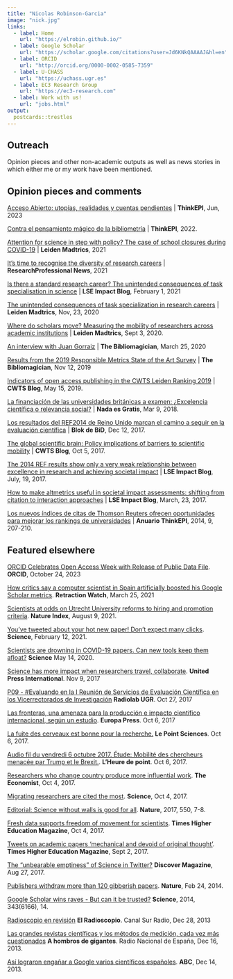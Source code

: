 ```yaml
---
title: "Nicolas Robinson-Garcia"
image: "nick.jpg"
links:
  - label: Home
    url: "https://elrobin.github.io/"
  - label: Google Scholar
    url: "https://scholar.google.com/citations?user=Jd6KNkQAAAAJ&hl=en"
  - label: ORCID
    url: "http://orcid.org/0000-0002-0585-7359"
  - label: U-CHASS
    url: "https://uchass.ugr.es"
  - label: EC3 Research Group
    url: "https://ec3-research.com" 
  - label: Work with us!
    url: "jobs.html"
output:
  postcards::trestles
---
```

 
## Outreach

Opinion pieces and other non-academic outputs as well as news stories in which either me or my work have been mentioned. 

## Opinion pieces and comments

[Acceso Abierto: utopías, realidades y cuentas pendientes](https://doi.org/10.3145/thinkepi.2023.e17a17) | **ThinkEPI**, Jun, 2023

[Contra el pensamiento mágico de la bibliometría](https://doi.org/10.3145/thinkepi.2022.e16a21) | **ThinkEPI**, 2022.

[Attention for science in step with policy? The case of school closures during COVID-19](https://www.leidenmadtrics.nl/articles/attention-for-science-in-step-with-policy-the-case-of-school-closures-during-covid-19) | **Leiden Madtrics**, 2021

[It's time to recognise the diversity of research careers](https://www.researchprofessionalnews.com/rr-funding-insight-2021-2-it-s-time-to-recognise-the-diversity-of-research-careers/) | **ResearchProfessional News**, 2021

[Is there a standard research career? The unintended consequences of task specialisation in science](https://blogs.lse.ac.uk/impactofsocialsciences/2021/02/01/is-there-a-standard-research-career-the-unintended-consequences-of-task-specialisation-in-science/) | **LSE Impact Blog**, February 1, 2021

[The unintended consequences of task specialization in research careers](https://www.leidenmadtrics.nl/articles/the-unintended-consequences-of-task-specialization-in-research-careers) |  **Leiden Madtrics**, Nov, 23, 2020  

[Where do scholars move? Measuring the mobility of researchers across academic institutions](https://www.leidenmadtrics.nl/articles/where-do-scholars-move-measuring-the-mobility-of-researchers-across-academic-institutions) | **Leiden Madtrics**, Sept 3, 2020.  

[An interview with Juan Gorraiz](https://thebibliomagician.wordpress.com/2020/03/25/interview-with-juan-gorraiz/) | **The Bibliomagician**, March 25, 2020  

[Results from the 2019 Responsible Metrics State of the Art Survey](https://thebibliomagician.wordpress.com/2019/11/12/results-from-the-2019-responsible-metrics-state-of-the-art-survey/) | **The Bibliomagician**, Nov 12, 2019  

[Indicators of open access publishing in the CWTS Leiden Ranking 2019](https://www.cwts.nl/blog?article=n-r2w2a4) | **CWTS Blog**, May 15, 2019.  

[La financiación de las universidades británicas a examen: ¿Excelencia científica o relevancia social?](https://nadaesgratis.es/admin/la-financiacion-de-las-universidades-britanicas-a-examen-excelencia-cientifica-o-relevancia-social) | **Nada es Gratis**, Mar 9, 2018.  

[Los resultados del REF2014 de Reino Unido marcan el camino a seguir en la evaluación científica](https://www.ub.edu/blokdebid/es/content/los-resultados-del-ref2014-del-reino-unido-marcan-el-camino-seguir-en-la-evaluacion) | **Blok de BiD**, Dec 12, 2017.

[The global scientific brain: Policy implications of barriers to scientific mobility](https://www.cwts.nl/blog?article=n-r2r284) | **CWTS Blog**, Oct 5, 2017.  

[The 2014 REF results show only a very weak relationship between excellence in research and achieving societal impact](https://blogs.lse.ac.uk/impactofsocialsciences/2017/07/19/what-do-the-2014-ref-results-tell-us-about-the-relationship-between-excellent-research-and-societal-impact/) | **LSE Impact Blog**, July, 19, 2017.  

[How to make altmetrics useful in societal impact assessments: shifting from citation to interaction approaches](https://blogs.lse.ac.uk/impactofsocialsciences/2017/03/23/how-to-make-altmetrics-useful-in-societal-impact-assessments-shifting-from-citation-to-interaction-approaches/?share=pocket) | **LSE Impact Blog**, March, 23, 2017.  

[Los nuevos índices de citas de Thomson Reuters ofrecen oportunidades para mejorar los rankings de universidades](https://zenodo.org/record/1043364) | **Anuario ThinkEPI**, 2014, 9, 207-210.

## Featured elsewhere

[ORCID Celebrates Open Access Week with Release of Public Data File](https://info.orcid.org/orcid-celebrates-open-access-week-with-release-of-public-data-file/). **ORCID**, October 24, 2023

[How critics say a computer scientist in Spain artificially boosted his Google Scholar metrics](https://retractionwatch.com/2022/03/25/how-critics-say-a-computer-scientist-in-spain-artificially-boosted-his-google-scholar-metrics/). **Retraction Watch**, March 25, 2021

[Scientists at odds on Utrecht University reforms to hiring and promotion criteria](https://www.nature.com/nature-index/news-blog/scientists-argue-over-use-of-impact-factors-for-evaluating-research). **Nature Index**, August 9, 2021.

[You've tweeted about your hot new paper! Don't expect many clicks](https://www.science.org/content/article/you-ve-tweeted-about-your-hot-new-paper-don-t-expect-many-clicks). **Science**, February 12, 2021.

[Scientists are drowning in COVID-19 papers. Can new tools keep them afloat?](https://www.science.org/content/article/scientists-are-drowning-covid-19-papers-can-new-tools-keep-them-afloat) **Science** May 14, 2020.

[Science has more impact when researchers travel, collaborate](https://www.upi.com/Science_News/2017/11/09/Science-has-more-impact-when-researchers-travel-collaborate/8481510092041/). **United Press International**. Nov 9, 2017

[P09 - #Evaluando en la I Reunión de Servicios de Evaluación Científica en los Vicerrectorados de Investigación](https://www.ivoox.com/p09-evaluando-i-reunion-de-audios-mp3_rf_32995477_1.html) **Radiolab UGR**. Oct 27, 2017

[Las fronteras, una amenaza para la producción e impacto científico internacional, según un estudio](https://www.europapress.es/comunitat-valenciana/noticia-fronteras-amenaza-produccion-impacto-cientifico-internacional-estudio-20171006121658.html). **Europa Press**. Oct 6, 2017

[La fuite des cerveaux est bonne pour la recherche.](https://www.lepoint.fr/sciences-nature/la-fuite-des-cerveaux-est-bonne-pour-la-recherche-06-10-2017-2162688_1924.php#11) **Le Point Sciences**. Oct 6, 2017.

[Audio fil du vendredi 6 octubre 2017. Étude: Mobilité des chercheurs menacée par Trump et le Brexit.](https://ici.radio-canada.ca/ohdio/premiere/emissions/l-heure-de-pointe-toronto/episodes/391391/audio-fil-du-vendredi-6-octobre-2017). **L'Heure de point**. Oct 6, 2017.

[Researchers who change country produce more influential work](https://www.economist.com/science-and-technology/2017/10/07/researchers-who-change-country-produce-more-influential-work). **The Economist**, Oct 4, 2017.

[Migrating researchers are cited the most](https://doi.org/10.1126/science.aaq1218). **Science**, Oct 4, 2017.

[Editorial: Science without walls is good for all](https://doi.org/10.1038/550007b). **Nature**, 2017, 550, 7-8.

[Fresh data supports freedom of movement for scientists](https://www.timeshighereducation.com/news/fresh-data-support-freedom-movement-scientists). **Times Higher Education Magazine**, Oct 4, 2017.

[Tweets on academic papers ‘mechanical and devoid of original thought’](https://www.timeshighereducation.com/news/tweets-academic-papers-mechanical-and-devoid-original-thought). **Times Higher Education Magazine**, Sept 2, 2017.

[The "unbearable emptiness" of Science in Twitter?](http://blogs.discovermagazine.com/neuroskeptic/?p=9080&alm_mvr=0) **Discover Magazine**, Aug 27, 2017.

[Publishers withdraw more than 120 gibberish papers](https://doi.org/10.1038/nature.2014.14763). **Nature**, Feb 24, 2014.

[Google Scholar wins raves - But can it be trusted?](https://doi.org/10.1126/science.343.6166.14) **Science**, 2014, 343(6166), 14.

[Radioscopio en revisión](https://www.ivoox.com/radioscopio-n-072-radioscopio-revision-audios-mp3_rf_2676279_1.html) **El Radioscopio**. Canal Sur Radio, Dec 28, 2013

[Las grandes revistas científicas y los métodos de medición, cada vez más cuestionados](https://www.ivoox.com/a-hombros-gigantes-las-grandes-revistas-cientificas-y-audios-mp3_rf_2647117_1.html) **A hombros de gigantes**. Radio Nacional de España, Dec 16, 2013.

[Así lograron engañar a Google varios científicos españoles](https://www.abc.es/tecnologia/redes/20131214/abci-google-hackear-cientificos-201312141935.html). **ABC**, Dec 14, 2013.